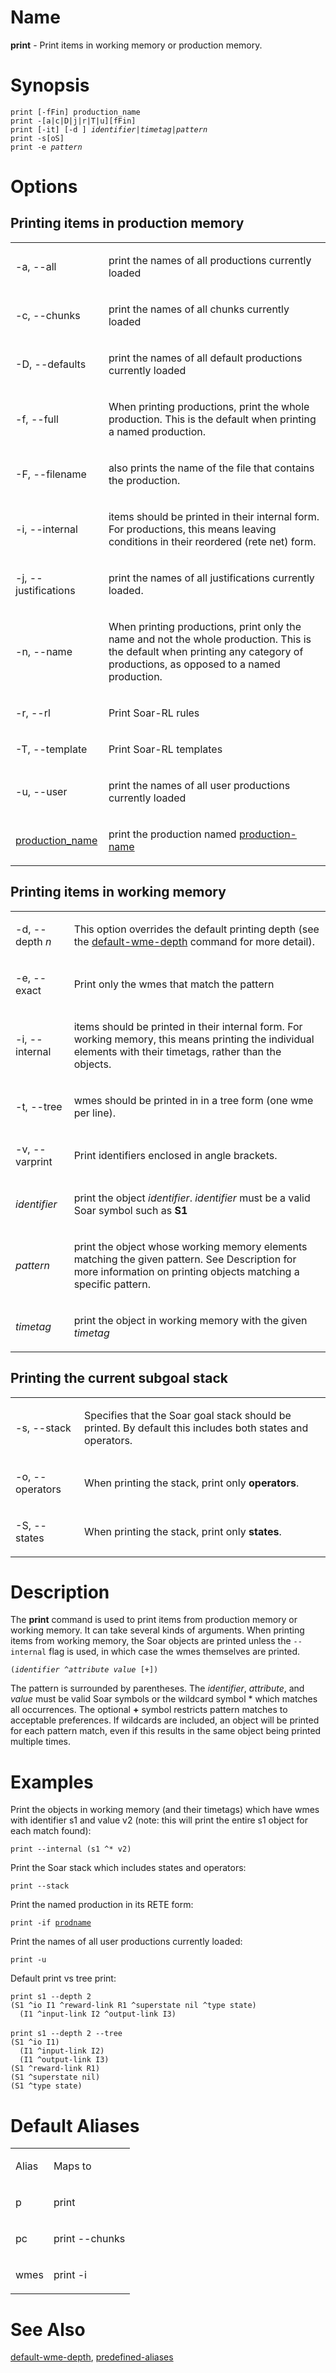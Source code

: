 = Name =
'''print''' - Print items in working memory or production memory.

= Synopsis =
 print [-fFin] production_name
 print -[a|c|D|j|r|T|u][fFin]
 print [-it] [-d <u><depth></u>] <i>identifier</i>|<i>timetag</i>|<i>pattern</i>
 print -s[oS]
 print -e <i>pattern</i>

= Options =

==Printing items in production memory==
{| border="1" cellpadding="2"
| -a, --all ||  print the names of all productions currently loaded
|-
| -c, --chunks ||  print the names of all chunks currently loaded
|-
| -D, --defaults ||  print the names of all default productions currently loaded
|-
| -f, --full ||  When printing productions, print the whole production. This is the default when printing a named production.
|-
| -F, --filename || also prints the name of the file that contains the production.
|-
| -i, --internal ||  items should be printed in their internal form.  For productions, this means leaving conditions in their reordered (rete net) form.  
|-
| -j, --justifications ||  print the names of all justifications currently loaded.  
|-
| -n, --name ||  When printing productions, print only the name and not the whole production. This is the default when printing any category of productions, as opposed to a named production.
|-
| -r, --rl || Print Soar-RL rules
|-
| -T, --template || Print Soar-RL templates
|-
| -u, --user ||  print the names of all user productions currently loaded
|-
| <u>production_name</u> ||  print the production named <u>production-name</u>
|}

==Printing items in working memory==
{| border="1" cellpadding="2"
| -d, --depth <i>n</i> ||  This option overrides the default printing depth (see the [[default-wme-depth]] command for more detail).
|-
| -e, --exact || Print only the wmes that match the pattern
|-
| -i, --internal ||  items should be printed in their internal form. For working memory, this means printing the individual elements with their timetags, rather than the objects.
|-
| -t, --tree ||  wmes should be printed in in a tree form (one wme per line).
|-
| -v, --varprint || Print identifiers enclosed in angle brackets.
|-
| <i>identifier</i> ||  print the object <i>identifier</i>. <i>identifier</i> must be a valid Soar symbol such as <b u>S1 </b /u>
|-
| <i>pattern</i> ||  print the object whose working memory elements matching the given pattern.  See Description for more information on printing objects matching a specific pattern.
|-
| <i>timetag</i> ||  print the object in working memory with the given <i>timetag</i>
|}

==Printing the current subgoal stack==
{| border="1" cellpadding="2"
| -s, --stack ||  Specifies that the Soar goal stack should be printed. By default this includes both states and operators. 
|-
| -o, --operators || When printing the stack, print only <b>operators</b>.
|-
| -S, --states || When printing the stack, print only <b>states</b>.
|}

= Description =
The <b>print</b> command is used to print items from production memory or working memory. It can take several kinds of arguments. When printing items from working memory, the Soar objects are printed unless the <code>--internal</code> flag is used, in which case the wmes themselves are printed.  
 (<i>identifier</i> ^<i>attribute value</i> [+])
The pattern is surrounded by parentheses. The <i>identifier</i>, <i>attribute</i>, and <i>value</i> must be valid Soar symbols or the wildcard symbol * which matches all occurrences. The optional <b>+</b> symbol restricts pattern matches to acceptable preferences. If wildcards are included, an object will be printed for each pattern match, even if this results in the same object being printed multiple times.

= Examples = 

Print the objects in working memory (and their timetags) which have wmes with identifier s1 and value v2 (note: this will print the entire s1 object for each match found):
 print --internal (s1 ^* v2)

Print the Soar stack which includes states and operators:
 print --stack

Print the named production in its RETE form:
 print -if <u>prodname</u>

Print the names of all user productions currently loaded:
 print -u

Default print vs tree print:
 print s1 --depth 2
 (S1 ^io I1 ^reward-link R1 ^superstate nil ^type state)
   (I1 ^input-link I2 ^output-link I3)
 
 print s1 --depth 2 --tree
 (S1 ^io I1)
   (I1 ^input-link I2)
   (I1 ^output-link I3)
 (S1 ^reward-link R1)
 (S1 ^superstate nil)
 (S1 ^type state)

= Default Aliases =
{| border="1" cellpadding="2"
| Alias || Maps to
|-
| p || print
|-
| pc || print --chunks
|-
| wmes || print -i
|}

= See Also =

[[default-wme-depth]], [[predefined-aliases]]

